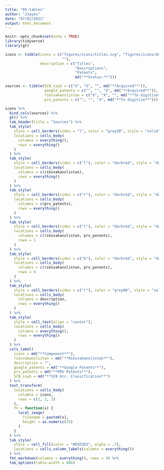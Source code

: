 ```yaml
---
title: "05-tables"
author: "JJayes"
date: "07/02/2022"
output: html_document
---
```


```r
knitr::opts_chunk$set(echo = TRUE)
library(tidyverse)
library(gt)
```

```r
icons <- tibble(icons = c("figures/icons/titles.svg", "figures/icons/descriptions.svg", "figures/icons/patents.svg",
                          ""),
                description = c("Titles",
                                "Descriptions",
                                "Patents",
                                md("**Status:**")))

sources <- tibble(SCB_ssyk = c("X", "X", "", md("**Acquired**")),
                  google_patents = c("", "", "X", md("**Acquired**")),
                  riksvakanslistan = c("X", "X", "", md("**To digitize**")),
                  prv_patents = c("", "", "X", md("**To digitize**")))

icons %>%
  bind_cols(sources) %>%
  gt() %>%
  tab_header(title = "Sources") %>%
  tab_style(
    style = cell_borders(sides = "l", color = "grey20", style = "solid", weight = "1px"),
    locations = cells_body(
      columns = everything(),
      rows = everything()
    )
  ) %>%
  tab_style(
    style = cell_borders(sides = c("l"), color = "darkred", style = "dashed", weight = "3px"),
    locations = cells_body(
      columns = c(riksvakanslistan),
      rows = everything()
    )
  ) %>%
  tab_style(
    style = cell_borders(sides = c("r"), color = "darkred", style = "dashed", weight = "3px"),
    locations = cells_body(
      columns = c(prv_patents),
      rows = everything()
    )
  ) %>%
  tab_style(
    style = cell_borders(sides = c("t"), color = "darkred", style = "dashed", weight = "3px"),
    locations = cells_body(
      columns = c(riksvakanslistan, prv_patents),
      rows = 1
    )
  ) %>%
  tab_style(
    style = cell_borders(sides = c("b"), color = "darkred", style = "dashed", weight = "3px"),
    locations = cells_body(
      columns = c(riksvakanslistan, prv_patents),
      rows = 4
    )
  ) %>%
  tab_style(
    style = cell_borders(sides = c("r"), color = "grey80", style = "solid", weight = "3px"),
    locations = cells_body(
      columns = description,
      rows = everything()
    )
  ) %>%
  tab_style(
    style = cell_text(align = "center"),
    locations = cells_body(
      columns = everything(),
      rows = everything()
    )
  ) %>%
  cols_label(
    icons = md("**Component**"),
    riksvakanslistan = md("**Riksvakanslistan**"),
    description = "",
    google_patents = md("**Google Patents**"),
    prv_patents = md("**PRV Patents**"),
    SCB_ssyk = md("**SCB Occ. Classification**")
  ) %>%
  text_transform(
    locations = cells_body(
      columns = icons,
      rows = c(1, 2, 3)
    ),
    fn = function(x) {
      local_image(
        filename = paste0(x),
        height = as.numeric(75)
      )
    }
  ) %>%
  tab_style(
    style = cell_fill(color = "#D3D3D3", alpha = .7),
    locations = cells_column_labels(columns = everything())
  ) %>%
  fmt_markdown(columns = everything(), rows = 4) %>% 
  tab_options(table.width = 800)

```

